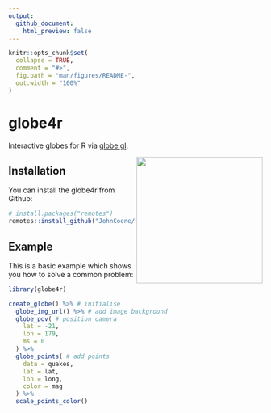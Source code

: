 ```yaml
---
output: 
  github_document:
    html_preview: false
---
```


<!-- README.md is generated from README.Rmd. Please edit that file -->

```r
knitr::opts_chunk$set(
  collapse = TRUE,
  comment = "#>",
  fig.path = "man/figures/README-",
  out.width = "100%"
)
```

<!-- badges: start -->
<!-- badges: end -->

# globe4r

Interactive globes for R via [globe.gl](https://github.com/vasturiano/globe.gl).

<img src="./man/figures/logo.png" height="250" align="right" />

## Installation

You can install the globe4r from Github:

``` r
# install.packages("remotes")
remotes::install_github("JohnCoene/globe4r")
```

## Example

This is a basic example which shows you how to solve a common problem:

```r
library(globe4r)

create_globe() %>% # initialise
  globe_img_url() %>% # add image background
  globe_pov( # position camera
    lat = -21, 
    lon = 179,
    ms = 0
  ) %>% 
  globe_points( # add points
    data = quakes,
    lat = lat,
    lon = long,
    color = mag
  ) %>% 
  scale_points_color()
```
